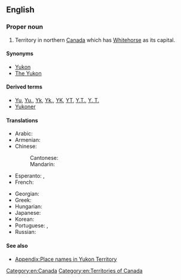 ==English==
{{wikipedia|Yukon}}

===Proper noun===
{{en-proper noun|head=[[Yukon]] [[territory|Territory]]}}

# Territory in northern [[Canada]] which has [[Whitehorse]] as its capital.

====Synonyms====
* [[Yukon]]
* [[The Yukon]]

====Derived terms====
* [[Yu]], [[Yu.]], [[Yk]], [[Yk.]], [[YK]], [[YT]], [[Y.T.]], [[Y. T.]] {{qualifier|abbreviation}}
* [[Yukoner]]

====Translations====
{{trans-top|territory in northern Canada which has Whitehorse as its capital}}
* Arabic: {{t|ar|يُوكُون|m}}
* Armenian: {{t|hy|Յուկոն|sc=Armn}}
* Chinese:
*: Cantonese: {{t|yue|育空|tr=juk6 hung1|sc=Hani}}
*: Mandarin: {{t+|cmn|育空|tr=Yùkōng|sc=Hani}}
* Esperanto: {{t|eo|Jukonio}}, {{t|eo|Jukon-teritorio}}
* French: {{t+|fr|Yukon|m}}
{{trans-mid}}
* Georgian: {{t-needed|ka}}
* Greek: {{t|el|Γιούκον|n}}
* Hungarian: {{t+|hu|Yukon}}
* Japanese: {{t|ja|ユーコン|tr=Yūkon|sc=Jpan}}
* Korean: {{t|ko|유콘|tr=Yukon|sc=Kore}}
* Portuguese: {{t|pt|Território de Yukon|m}}, {{t|pt|Yukon|m}}
* Russian: {{t|ru|Ю́кон|m}}
{{trans-bottom}}

====See also====
* [[Appendix:Place names in Yukon Territory]]

[[Category:en:Canada]]
[[Category:en:Territories of Canada]]